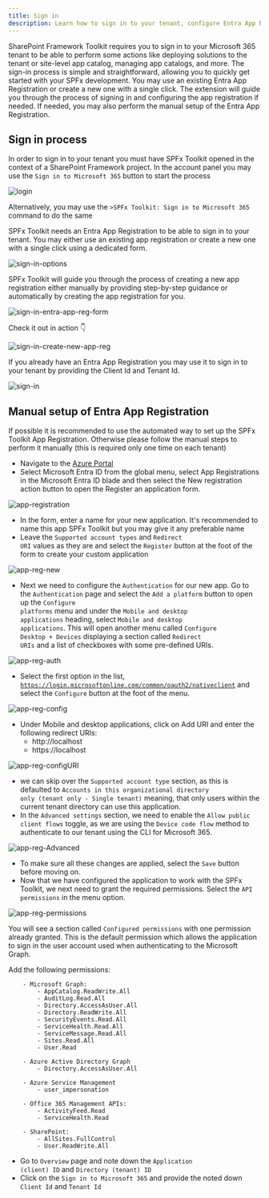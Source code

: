 ```yaml
---
title: Sign in
description: Learn how to sign in to your tenant, configure Entra App Registrations.
---
```


SharePoint Framework Toolkit requires you to sign in to your Microsoft 365 tenant to be able to perform some actions like deploying solutions to the tenant or site-level app catalog, managing app catalogs, and more. The sign-in process is simple and straightforward, allowing you to quickly get started with your SPFx development. You may use an existing Entra App Registration or create a new one with a single click. The extension will guide you through the process of signing in and configuring the app registration if needed. If needed, you may also perform the manual setup of the Entra App Registration.

## Sign in process

In order to sign in to your tenant you must have SPFx Toolkit opened in the context of a SharePoint Framework project. In the account panel you may use the `Sign in to Microsoft 365` button to start the process

![login](../../../../../assets/images/login.png)

Alternatively, you may use the `>SPFx Toolkit: Sign in to Microsoft 365` command to do the same

SPFx Toolkit needs an Entra App Registration to be able to sign in to your tenant. You may either use an existing app registration or create a new one with a single click using a dedicated form. 

![sign-in-options](../../../../../assets/images/sign-in-options.png)

SPFx Toolkit will guide you through the process of creating a new app registration either manually by providing step-by-step guidance or automatically by creating the app registration for you.

![sign-in-entra-app-reg-form](../../../../../assets/images/sign-in-entra-app-reg-form.png)

Check it out in action 👇

![sign-in-create-new-app-reg](../../../../../assets/images/sign-in.gif)

If you already have an Entra App Registration you may use it to sign in to your tenant by providing the Client Id and Tenant Id.

![sign-in](../../../../../assets/images/sign-in-existing-app.gif)

## Manual setup of Entra App Registration

If possible it is recommended to use the automated way to set up the SPFx Toolkit App Registration.
Otherwise please follow the manual steps to perform it manually (this is required only one time on each tenant)

- Navigate to the [Azure Portal](https://portal.azure.com/)
- Select Microsoft Entra ID from the global menu, select App Registrations in the Microsoft Entra ID blade and then select the New registration action button to open the Register an application form.

![app-registration](../../../../assets/images/app-registration.png)

- In the form, enter a name for your new application. It's recommended to name this app SPFx Toolkit but you may give it any preferable name
- Leave the <code>Supported account types</code> and <code>Redirect URI</code> values as they are and select the <code>Register</code> button at the foot 
of the form to create your custom application

![app-reg-new](../../../../assets/images/app-reg-new.png)

- Next we need to configure the <code>Authentication</code> for our new app. Go to the <code>Authentication</code> page and select the <code>Add a platform</code> button to open up the <code>Configure platforms</code> menu and under the <code>Mobile and desktop applications</code> heading, select <code>Mobile and desktop applications</code>. This will open another menu called <code>Configure Desktop + Devices</code> displaying a section called <code>Redirect URIs</code> and a list of checkboxes with some pre-defined URIs.

![app-reg-auth](../../../../assets/images/app-reg-auth.png)

- Select the first option in the list, <code>https://login.microsoftonline.com/common/oauth2/nativeclient</code> and select the <code>Configure</code> button at the foot of the menu.

![app-reg-config](../../../../assets/images/app-reg-config.png)

- Under Mobile and desktop applications, click on Add URI and enter the following redirect URIs:
    - http://localhost
    - https://localhost

![app-reg-configURI](../../../../assets/images/app-reg-configURI.png)

- we can skip over the <code>Supported account type</code> section, as this is defaulted to <code>Accounts in this organizational directory only (tenant only - Single tenant)</code> meaning, that only users within the current tenant directory can use this application.
- In the <code>Advanced settings</code> section, we need to enable the <code>Allow public client flows</code> toggle, as we are using the <code>Device code flow</code> method to authenticate to our tenant using the CLI for Microsoft 365.

![app-reg-Advanced](../../../../assets/images/app-reg-advanced.png)

- To make sure all these changes are applied, select the <code>Save</code> button before moving on.
- Now that we have configured the application to work with the SPFx Toolkit, we next need to grant the required permissions. Select the <code>API permissions</code> in the menu option.

![app-reg-permissions](../../../../assets/images/app-reg-permissions.png)

You will see a section called <code>Configured permissions</code> with one permission already granted. This is the default permission which allows the application to sign in the user account used when authenticating to the Microsoft Graph.

Add the following permissions:

```
    - Microsoft Graph:
        - AppCatalog.ReadWrite.All
        - AuditLog.Read.All
        - Directory.AccessAsUser.All
        - Directory.ReadWrite.All
        - SecurityEvents.Read.All
        - ServiceHealth.Read.All
        - ServiceMessage.Read.All
        - Sites.Read.All
        - User.Read

    - Azure Active Directory Graph
        - Directory.AccessAsUser.All

    - Azure Service Management
        - user_impersonation

    - Office 365 Management APIs:
        - ActivityFeed.Read
        - ServiceHealth.Read

    - SharePoint:
        - AllSites.FullControl
        - User.ReadWrite.All
```
        
- Go to <code>Overview</code> page and note down the <code>Application (client) ID</code> and <code>Directory (tenant) ID</code>
- Click on the <code>Sign in to Microsoft 365</code> and provide the noted down <code>Client Id</code> and <code>Tenant Id</code>

